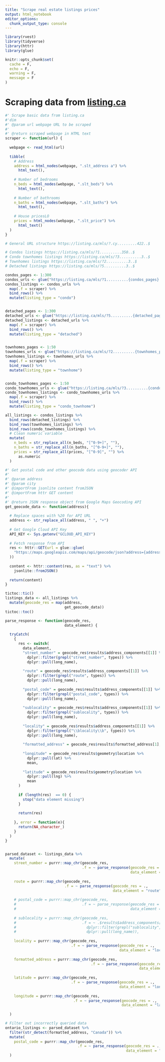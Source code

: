 ```yaml
---
title: "Scrape real estate listings prices"
output: html_notebook
editor_options: 
  chunk_output_type: console
---
```


```r
library(rvest)
library(tidyverse)
library(httr)
library(glue)

knitr::opts_chunk$set(
  cache = F,
  echo = F,
  warning = F,
  message = F
)

```

# Scraping data from [listing.ca](https://listing.ca/mls)

```r
#' Scrape basic data from listing.ca
#'dim
#' @param url webpage URL to be scraped
#'
#' @return scraped webpage in HTML text
scraper <- function(url) {
  
  webpage <- read_html(url)
  
  tibble(
    # Address
    address = html_nodes(webpage, ".slt_address a") %>% 
      html_text(),
    
    # Number of bedrooms
    n_beds = html_nodes(webpage, ".slt_beds") %>% 
      html_text(),
    
    # Number of bathrooms
    n_baths = html_nodes(webpage, ".slt_baths") %>% 
      html_text(),
    
    # House pricesLO
    prices = html_nodes(webpage, ".slt_price") %>% 
      html_text()
  ) 
}

# General URL structure https://listing.ca/mls/?.cy.........422..$

# Condos listings https://listing.ca/mls/?1..........350..$
# Condo townhomes listings https://listing.ca/mls/?3..........3..$
# Townhomes listings https://listing.ca/mls/?2..........3..$
# Detached listings https://listing.ca/mls/?5..........3..$

condos_pages <- 1:300
condos_urls <- glue("https://listing.ca/mls/?1..........{condos_pages}..$")
condos_listings <- condos_urls %>% 
  map(.f = scraper) %>% 
  bind_rows() %>% 
  mutate(listing_type = "condo")


detached_pages <- 1:300
detached_urls <- glue("https://listing.ca/mls/?5..........{detached_pages}..$")
detached_listings <- detached_urls %>% 
  map(.f = scraper) %>% 
  bind_rows() %>% 
  mutate(listing_type = "detached")


townhomes_pages <- 1:50
townhomes_urls <- glue("https://listing.ca/mls/?2..........{townhomes_pages}..$")
townhomes_listings <- townhomes_urls %>% 
  map(.f = scraper) %>% 
  bind_rows() %>% 
  mutate(listing_type = "townhome")


condo_townhomes_pages <- 1:50
condo_townhomes_urls <- glue("https://listing.ca/mls/?3..........{condo_townhomes_pages}..$")
condo_townhomes_listings <- condo_townhomes_urls %>% 
  map(.f = scraper) %>% 
  bind_rows() %>% 
  mutate(listing_type = "condo_townhome")

all_listings <- condos_listings %>% 
  bind_rows(detached_listings) %>% 
  bind_rows(townhomes_listings) %>% 
  bind_rows(condo_townhomes_listings) %>% 
  # Clean numeric variable
  mutate(
    n_beds = str_replace_all(n_beds, "[^0-9+]", ""),
    n_baths = str_replace_all(n_baths, "[^0-9+]", ""),
    prices = str_replace_all(prices, "[^0-9]", "") %>% 
      as.numeric
  )


```

```r
#' Get postal code and other geocode data using geocoder API
#'
#' @param address 
#' @param city 
#' @importFrom jsonlite content fromJSON
#' @importFrom httr GET content
#'
#' @return JSON response object from Google Maps Geocoding API
get_geocode_data <- function(address){
  
  # Replace spaces with %20 for API URL
  address <- str_replace_all(address, " ", "+")
  
  # Get Google Cloud API Key
  API_KEY <- Sys.getenv("GCLOUD_API_KEY")
  
  # Fetch response from API
  res <- httr::GET(url = glue::glue(
    "https://maps.googleapis.com/maps/api/geocode/json?address={address},+ON,+Canada&key={API_KEY}"
  ))
  
  content <- httr::content(res, as = "text") %>% 
    jsonlite::fromJSON()
  
  return(content)
}

tictoc::tic()
listings_data <- all_listings %>% 
  mutate(geocode_res = map(address,
                           get_geocode_data))
tictoc::toc()

parse_response <- function(geocode_res,
                           data_element) {
  
  tryCatch(
    {
      res <- switch(
        data_element,
        "street_number" = geocode_res$results$address_components[[1]] %>% 
          dplyr::filter(grepl("street_number", types)) %>% 
          dplyr::pull(long_name),
        
        "route" = geocode_res$results$address_components[[1]] %>% 
          dplyr::filter(grepl("route", types)) %>% 
          dplyr::pull(long_name),
        
        "postal_code" = geocode_res$results$address_components[[1]] %>% 
          dplyr::filter(grepl("postal_code", types)) %>% 
          dplyr::pull(long_name),
        
        "sublocality" = geocode_res$results$address_components[[1]] %>% 
          dplyr::filter(grepl("sublocality", types)) %>%
          dplyr::pull(long_name),
        
        "locality" = geocode_res$results$address_components[[1]] %>% 
          dplyr::filter(grepl("\\blocality\\b", types)) %>% 
          dplyr::pull(long_name),
        
        "formatted_address" = geocode_res$results$formatted_address[1],
        
        "longitude" = geocode_res$results$geometry$location %>% 
          dplyr::pull(lat) %>%
          mean,
        
        "latitude" = geocode_res$results$geometry$location %>% 
          dplyr::pull(lng) %>% 
          mean
      )
      
      if (length(res)  == 0) {
        stop("data element missing")
      }
      
      return(res)
      
    }, error = function(e){
      return(NA_character_)
    }
  )
}


parsed_dataset <- listings_data %>%
  mutate(
    street_number = purrr::map_chr(geocode_res,
                                   .f = ~ parse_response(geocode_res = .,
                                                         data_element = "street_number")),
    
    route = purrr::map_chr(geocode_res,
                           .f = ~ parse_response(geocode_res = .,
                                                 data_element = "route")),
    
    # postal_code = purrr::map_chr(geocode_res,
    #                              .f = ~ parse_response(geocode_res = .,
    #                                                    data_element = "postal_code")),
    
    # sublocality = purrr::map_chr(geocode_res,
    #                              .f = ~ .$results$address_components[[1]] %>% 
    #                                dplyr::filter(grepl("sublocality", types)) %>% 
    #                                dplyr::pull(long_name)),
    
    locality = purrr::map_chr(geocode_res,
                              .f = ~ parse_response(geocode_res = .,
                                                    data_element = "locality")),
    
    formatted_address = purrr::map_chr(geocode_res,
                                       .f = ~ parse_response(geocode_res = .,
                                                             data_element = "formatted_address")),
    
    latitude = purrr::map_chr(geocode_res,
                              .f = ~ parse_response(geocode_res = .,
                                                    data_element = "longitude")),
    
    longitude = purrr::map_chr(geocode_res,
                               .f = ~ parse_response(geocode_res = .,
                                                     data_element = "latitude"))
    
  )

# Filter out incorrectly queried data
ontario_listings <- parsed_dataset %>% 
  filter(str_detect(formatted_address, "Canada")) %>% 
  mutate(
    postal_code = purrr::map_chr(geocode_res,
                                 .f = ~ parse_response(geocode_res = .,
                                                       data_element = "postal_code"))
  )


```



